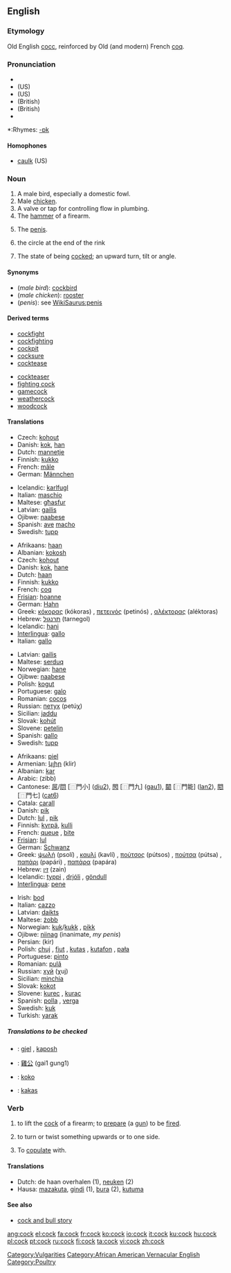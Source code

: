 ==English==

===Etymology===
Old English [[cocc]], reinforced by Old (and modern) French [[coq]].

===Pronunciation===
*{{AHD|kŏk, kôk}}
*(US) {{IPA|/kɒk/, /kɔːk/}}
*(US) {{SAMPA|/kQk/, /kO:k/}}
*(British) {{IPA|/kɒk/}}
*(British) {{SAMPA|/kQk/}}
*{{audio|en-us-cock.ogg|Audio (US)}}

*:Rhymes: [[Rhymes:English:-ɒk|-ɒk]]

====Homophones====
*[[caulk]] (US)

===Noun===
{{en-noun}}

# A male bird, especially a domestic fowl.
# Male [[chicken]].
# A valve or tap for controlling flow in plumbing.
# The [[hammer]] of a firearm.
# {{context|slang|vulgar|lang=en}} The [[penis]].
# {{context|curling|lang=en}} the circle at the end of the rink
# The state of being [[cocked]]; an upward turn, tilt or angle.

====Synonyms====
* (''male bird''): [[cockbird]]
* (''male chicken''): [[rooster]]
* (''penis''): see [[WikiSaurus:penis]]

====Derived terms====
{{top}}
*[[cockfight]]
*[[cockfighting]]
*[[cockpit]]
* [[cocksure]]
*[[cocktease]]
{{mid}}
*[[cockteaser]]
*[[fighting cock]]
*[[gamecock]]
* [[weathercock]]
*[[woodcock]]
{{bottom}}

====Translations====
{{trans-top|any male bird}}
*Czech: [[kohout]] {{m}}
*Danish: [[kok]], [[han]]
*Dutch: [[mannetje]] {{n}}
*Finnish: [[kukko]]
*French: [[mâle]] {{m}}
*German: [[Männchen]] {{n}}
{{trans-mid}}
*Icelandic: [[karlfugl]] {{m}}
*Italian: [[maschio]] {{m}}
*Maltese: [[għasfur]]
*Latvian: [[gailis]] {{m}}
*Ojibwe: [[naabese]]
*Spanish: [[ave]] [[macho]] {{m}}
*Swedish: [[tupp]]
{{trans-bottom}}

{{trans-top|male chicken}}
*Afrikaans: [[haan]] {{m}}
*Albanian: [[kokosh]] {{m}}
*Czech: [[kohout]] {{m}}
*Danish: [[kok]], [[hane]] {{c}}
*Dutch: [[haan]] {{m}}
*Finnish: [[kukko]]
*French: [[coq]] {{m}}
*[[Frisian]]: [[hoanne]]
*German: [[Hahn]] {{m}}
*Greek: [[κόκορας]] (kókoras) {{m}}, [[πετεινός]] (petinós) {{m}}, [[αλέκτορας]] (aléktoras) {{m}}
*Hebrew: [[תרנגול]] (tarnegol)
*Icelandic: [[hani]] {{m}}
*[[Interlingua]]: [[gallo]]
*Italian: [[gallo]] {{m}}
{{trans-mid}}
*Latvian: [[gailis]] {{m}}
*Maltese: [[serduq]] {{m}}
*Norwegian: [[hane]] {{m}}
*Ojibwe: [[naabese]]
*Polish: [[kogut]] {{m}}
*Portuguese: [[galo]] {{m}}
*Romanian: [[cocoş]] {{m}}
*Russian: [[петух]] (petúχ) {{m}}
*Sicilian: [[jaddu]] {{m}}
*Slovak: [[kohút]] {{m}}
*Slovene: [[petelin]] {{m}}
*Spanish: [[gallo]] {{m}}
*Swedish: [[tupp]]
{{trans-bottom}}

{{trans-top|penis}}
*Afrikaans: [[piel]]
*Armenian: [[կլիր]] (klir)
*Albanian: [[kar]]
*Arabic: {{ARchar|[[زب]]}} (zibb) {{m}}
*Cantonese: [[屌]]/[[𨳒]] [⿵門小] ([[diu2]]), [[𨳊]] [⿵門九] ([[gau1]]), [[𨶙]] [⿵門能] ([[lan2]]), [[𨳍]] [⿵門七] ([[cat6]])
*Catala: [[carall]]
*Danish: [[pik]]
*Dutch: [[lul]] {{m}}, [[pik]] {{m}}
*Finnish: [[kyrpä]], [[kulli]]
*French: [[queue]] {{f}}, [[bite]] {{f}}
*[[Frisian]]: [[lul]]
*German: [[Schwanz]] {{m}}
*Greek: [[ψωλή]] (psolí) {{f}}, [[καυλί]] (kavlí) {{n}}, [[πούτσος]] (pútsos) {{m}}, [[πούτσα]] (pútsa) {{f}}, [[παπάρι]] (papári) {{n}}, [[παπάρα]] (papára) {{f}}
*Hebrew: [[זין]] (zain)
*Icelandic: [[typpi]] {{n}}, [[drjóli]] {{m}}, [[göndull]] {{m}}
*[[Interlingua]]: [[pene]]
{{trans-mid}}
*Irish: [[bod]]
*Italian: [[cazzo]] {{m}}
*Latvian: [[daikts]] {{m}}
*Maltese: [[żobb]] {{m}}
*Norwegian: [[kuk]]/[[kukk]] {{m}}, [[pikk]] {{m}}
*Ojibwe: [[niinag]] (inanimate, ''my penis'')
*Persian: {{FAchar|[[کیر]]}} (kir)
*Polish: [[chuj]] {{m}}, [[fiut]] {{m}}, [[kutas]] {{m}}, [[kutafon]] {{m}}, [[pała]] {{f}}
*Portuguese: [[pinto]] {{m}}
*Romanian: [[pulã]] {{f}}
*Russian: [[хуй#Russian|хуй]] (χuj) {{m}}
*Sicilian: [[minchia]] {{f}}
*Slovak: [[kokot]] {{m}}
*Slovene: [[kurec]] {{m}}, [[kurac]] {{m}}
*Spanish: [[polla]] {{f}}, [[verga]] {{f}}
*Swedish: [[kuk]]
*Turkish: [[yarak]]
{{trans-bottom}}

=====Translations to be checked=====
{{checktrans}}
{{top}}
*{{ttbc|Albanian}}: [[gjel]] {{m}}, [[kaposh]] {{m}}
*{{ttbc|Cantonese}}: [[雞公]] (gai1 gung1)
*{{ttbc|Esperanto}}: [[koko]]
*{{ttbc|Hungarian}}: [[kakas]]
{{bottom}}

===Verb===
{{en-verb}}

# {{transitive}} to lift the [[cock]] of a firearm; to [[prepare]] (a [[gun]]) to be [[fire]]d.
# {{transitive}} to turn or twist something upwards or to one side.
# {{context|transitive|slang}} To [[copulate]] with.

====Translations====
*Dutch: de haan overhalen (1), [[neuken]] (2)
*Hausa: [[mazakuta]], [[gindi]] (1), [[bura]] (2), [[kutuma]]

====See also====
* [[cock and bull story]]

[[Category:Vulgarities]]
[[Category:African American Vernacular English]]
[[Category:Poultry]]

[[ang:cock]]
[[el:cock]]
[[fa:cock]]
[[fr:cock]]
[[ko:cock]]
[[io:cock]]
[[it:cock]]
[[ku:cock]]
[[hu:cock]]
[[pl:cock]]
[[pt:cock]]
[[ru:cock]]
[[fi:cock]]
[[ta:cock]]
[[vi:cock]]
[[zh:cock]]